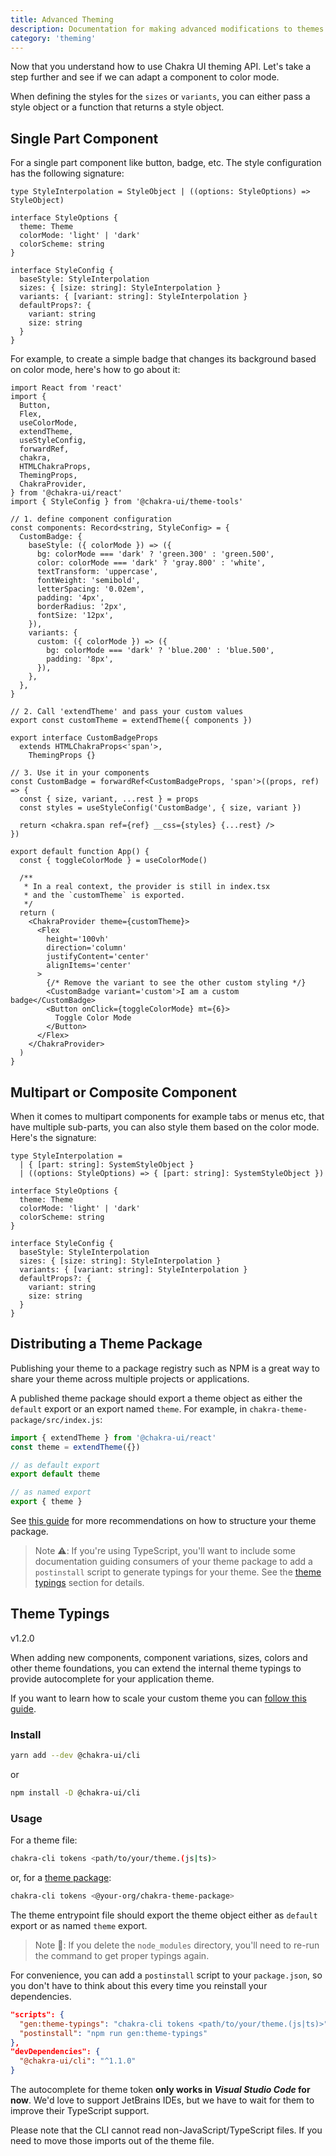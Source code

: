 ---
title: Advanced Theming
description: Documentation for making advanced modifications to themes.
category: 'theming'
---

Now that you understand how to use Chakra UI theming API. Let's take a step
further and see if we can adapt a component to color mode.

When defining the styles for the `sizes` or `variants`, you can either pass a
style object or a function that returns a style object.

## Single Part Component

For a single part component like button, badge, etc. The style configuration has
the following signature:

```tsx live=false
type StyleInterpolation = StyleObject | ((options: StyleOptions) => StyleObject)

interface StyleOptions {
  theme: Theme
  colorMode: 'light' | 'dark'
  colorScheme: string
}

interface StyleConfig {
  baseStyle: StyleInterpolation
  sizes: { [size: string]: StyleInterpolation }
  variants: { [variant: string]: StyleInterpolation }
  defaultProps?: {
    variant: string
    size: string
  }
}
```

For example, to create a simple badge that changes its background based on color
mode, here's how to go about it:

```tsx
import React from 'react'
import {
  Button,
  Flex,
  useColorMode,
  extendTheme,
  useStyleConfig,
  forwardRef,
  chakra,
  HTMLChakraProps,
  ThemingProps,
  ChakraProvider,
} from '@chakra-ui/react'
import { StyleConfig } from '@chakra-ui/theme-tools'

// 1. define component configuration
const components: Record<string, StyleConfig> = {
  CustomBadge: {
    baseStyle: ({ colorMode }) => ({
      bg: colorMode === 'dark' ? 'green.300' : 'green.500',
      color: colorMode === 'dark' ? 'gray.800' : 'white',
      textTransform: 'uppercase',
      fontWeight: 'semibold',
      letterSpacing: '0.02em',
      padding: '4px',
      borderRadius: '2px',
      fontSize: '12px',
    }),
    variants: {
      custom: ({ colorMode }) => ({
        bg: colorMode === 'dark' ? 'blue.200' : 'blue.500',
        padding: '8px',
      }),
    },
  },
}

// 2. Call 'extendTheme' and pass your custom values
export const customTheme = extendTheme({ components })

export interface CustomBadgeProps
  extends HTMLChakraProps<'span'>,
    ThemingProps {}

// 3. Use it in your components
const CustomBadge = forwardRef<CustomBadgeProps, 'span'>((props, ref) => {
  const { size, variant, ...rest } = props
  const styles = useStyleConfig('CustomBadge', { size, variant })

  return <chakra.span ref={ref} __css={styles} {...rest} />
})

export default function App() {
  const { toggleColorMode } = useColorMode()

  /**
   * In a real context, the provider is still in index.tsx
   * and the `customTheme` is exported.
   */
  return (
    <ChakraProvider theme={customTheme}>
      <Flex
        height='100vh'
        direction='column'
        justifyContent='center'
        alignItems='center'
      >
        {/* Remove the variant to see the other custom styling */}
        <CustomBadge variant='custom'>I am a custom badge</CustomBadge>
        <Button onClick={toggleColorMode} mt={6}>
          Toggle Color Mode
        </Button>
      </Flex>
    </ChakraProvider>
  )
}
```

## Multipart or Composite Component

When it comes to multipart components for example tabs or menus etc, that have
multiple sub-parts, you can also style them based on the color mode. Here's the
signature:

```tsx live=false
type StyleInterpolation =
  | { [part: string]: SystemStyleObject }
  | ((options: StyleOptions) => { [part: string]: SystemStyleObject })

interface StyleOptions {
  theme: Theme
  colorMode: 'light' | 'dark'
  colorScheme: string
}

interface StyleConfig {
  baseStyle: StyleInterpolation
  sizes: { [size: string]: StyleInterpolation }
  variants: { [variant: string]: StyleInterpolation }
  defaultProps?: {
    variant: string
    size: string
  }
}
```

## Distributing a Theme Package

Publishing your theme to a package registry such as NPM is a great way to share
your theme across multiple projects or applications.

A published theme package should export a theme object as either the `default`
export or an export named `theme`. For example, in
`chakra-theme-package/src/index.js`:

```js
import { extendTheme } from '@chakra-ui/react'
const theme = extendTheme({})

// as default export
export default theme

// as named export
export { theme }
```

See [this guide](/docs/styled-system/customize-theme#scaling-out-your-project)
for more recommendations on how to structure your theme package.

> Note ⚠️: If you're using TypeScript, you'll want to include some documentation
> guiding consumers of your theme package to add a `postinstall` script to
> generate typings for your theme. See the
> [theme typings](/docs/styled-system/advanced#theme-typings) section for
> details.

## Theme Typings

<Badge fontSize='sm' colorScheme='teal' letterSpacing='wider'>
  v1.2.0
</Badge>

When adding new components, component variations, sizes, colors and other theme
foundations, you can extend the internal theme typings to provide autocomplete
for your application theme.

If you want to learn how to scale your custom theme you can
[follow this guide](/docs/styled-system/customize-theme#scaling-out-your-project).

### Install

```bash
yarn add --dev @chakra-ui/cli
```

or

```bash
npm install -D @chakra-ui/cli
```

### Usage

For a theme file:

```bash
chakra-cli tokens <path/to/your/theme.(js|ts)>
```

or, for a
[theme package](/docs/styled-system/advanced-theming#distributing-a-theme-package):

```bash
chakra-cli tokens <@your-org/chakra-theme-package>
```

The theme entrypoint file should export the theme object either as `default`
export or as named `theme` export.

> Note 🚨: If you delete the `node_modules` directory, you'll need to re-run the
> command to get proper typings again.

For convenience, you can add a `postinstall` script to your `package.json`, so
you don't have to think about this every time you reinstall your dependencies.

```json
"scripts": {
  "gen:theme-typings": "chakra-cli tokens <path/to/your/theme.(js|ts)>",
  "postinstall": "npm run gen:theme-typings"
},
"devDependencies": {
  "@chakra-ui/cli": "^1.1.0"
}
```

The autocomplete for theme token **only works in _Visual Studio Code_ for now**.
We'd love to support JetBrains IDEs, but we have to wait for them to improve
their TypeScript support.

Please note that the CLI cannot read non-JavaScript/TypeScript files. If you
need to move those imports out of the theme file.
